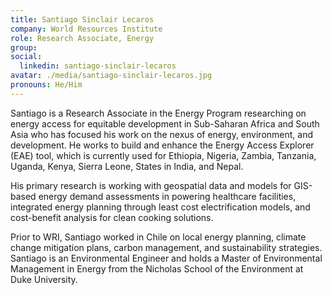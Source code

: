 ```yaml
---
title: Santiago Sinclair Lecaros
company: World Resources Institute
role: Research Associate, Energy
group:
social:
  linkedin: santiago-sinclair-lecaros
avatar: ./media/santiago-sinclair-lecaros.jpg
pronouns: He/Him
---
```

Santiago is a Research Associate in the Energy Program researching on energy access for equitable development in Sub-Saharan Africa and South Asia who has focused his work on the nexus of energy, environment, and development. He works to build and enhance the Energy Access Explorer (EAE) tool, which is currently used for Ethiopia, Nigeria, Zambia, Tanzania, Uganda, Kenya, Sierra Leone, States in India, and Nepal. 

His primary research is working with geospatial data and models for GIS-based energy demand assessments in powering healthcare facilities, integrated energy planning through least cost electrification models, and cost-benefit analysis for clean cooking solutions. 

Prior to WRI, Santiago worked in Chile on local energy planning, climate change mitigation plans, carbon management, and sustainability strategies. Santiago is an Environmental Engineer and holds a Master of Environmental Management in Energy from the Nicholas School of the Environment at Duke University.